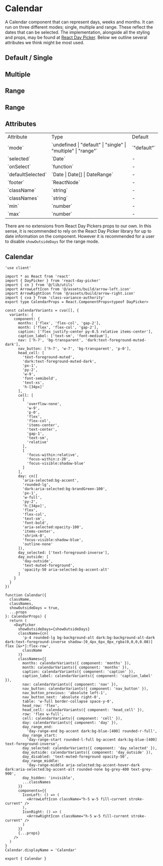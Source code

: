 

<Meta of={CalendarStories} />

# Calendar

A Calendar component that can represent days, weeks and months. It can run on three different modes; single, multiple and range. These reflect the dates that can be selected. The implementation, alongside all the styling and props, may be found at [React Day Picker](https://react-day-picker.js.org/). Below we outline several attributes we think might be most used.

## Default / Single

<Canvas of={CalendarStories.Default} />

## Multiple

<Canvas of={CalendarStories.MultipleWithMax} />

## Range

<Canvas of={CalendarStories.Range} />

## Range

<Canvas of={CalendarStories.TwoMonths} />

## Attributes

<table>
  <tbody>
    <tr>
      <td>Attribute</td>
      <td>Type</td>
      <td>Default</td>
    </tr>
    <tr>
      <td>`mode`</td>
      <td>`undefined | "default" | "single" | "multiple" | "range"`</td>
      <td>`"default"`</td>
    </tr>
    <tr>
      <td>`selected`</td>
      <td>`Date`</td>
      <td>-</td>
    </tr>
    <tr>
      <td>`onSelect`</td>
      <td>`function`</td>
      <td>-</td>
    </tr>
    <tr>
      <td>`defaultSelected`</td>
      <td>`Date | Date[] | DateRange`</td>
      <td>-</td>
    </tr>
    <tr>
      <td>`footer`</td>
      <td>`ReactNode`</td>
      <td>-</td>
    </tr>
    <tr>
      <td>`className`</td>
      <td>`string`</td>
      <td>-</td>
    </tr>
    <tr>
      <td>`classNames`</td>
      <td>`string`</td>
      <td>-</td>
    </tr>
    <tr>
      <td>`min`</td>
      <td>`number`</td>
      <td>-</td>
    </tr>
    <tr>
      <td>`max`</td>
      <td>`number`</td>
      <td>-</td>
    </tr>
  </tbody>
</table>

There are no extensions from React Day Pickers props to our own. In this sense, it is recommended to rely on the React Day Picker library for up to date information on the component. However it is recommended for a user to disable `showOutsideDays` for the range mode.

## Calendar

```tsx
'use client'

import * as React from 'react'
import { DayPicker } from 'react-day-picker'
import { cn } from '@/lib/utils'
import ArrowLeftIcon from '@/assets/build/arrow-left.icon'
import ArrowRightIcon from '@/assets/build/arrow-right.icon'
import { cva } from 'class-variance-authority'
export type CalendarProps = React.ComponentProps<typeof DayPicker>

const calendarVariants = cva([], {
  variants: {
    component: {
      months: ['flex', 'flex-col', 'gap-2'],
      month: ['flex', 'flex-col', 'gap-2'],
      caption: ['flex justify-center py-0.5 relative items-center'],
      caption_label: ['text-sm', 'font-medium'],
      nav: ['h-7', 'bg-transparent', 'dark:text-foreground-muted-dark'],
      nav_button: ['h-7', 'w-7', 'bg-transparent', 'p-0'],
      head_cell: [
        'text-foreground-muted',
        'dark:text-foreground-muted-dark',
        'px-1',
        'py-2',
        'w-9',
        'font-semibold',
        'text-xs',
        'h-[34px]'
      ],
      cell: [
        [
          'overflow-none',
          'w-9',
          'p-0',
          'flex',
          'flex-col',
          'items-center',
          'text-center',
          'gap-1',
          'text-sm',
          'relative'
        ],
        [
          'focus-within:relative',
          'focus-within:z-20',
          'focus-visible:shadow-blue'
        ]
      ],
      day: cn([
        'aria-selected:bg-accent',
        'rounded-lg',
        'dark:aria-selected:bg-brandGreen-100',
        'px-1',
        'w-full',
        'py-2',
        'h-[34px]',
        'flex',
        'flex-col',
        'text-sm',
        'font-bold',
        'aria-selected:opacity-100',
        'items-center',
        'shrink-0',
        'focus-visible:shadow-blue',
        'outline-none'
      ]),
      day_selected: ['text-foreground-inverse'],
      day_outside: [
        'day-outside',
        'text-muted-foreground',
        'opacity-50 aria-selected:bg-accent-alt'
      ]
    }
  }
})

function Calendar({
  className,
  classNames,
  showOutsideDays = true,
  ...props
}: CalendarProps) {
  return (
    <DayPicker
      showOutsideDays={showOutsideDays}
      className={cn(
        'p-4 rounded-lg bg-background-alt dark:bg-background-alt-dark dark:text-foreground-inverse shadow-[0_4px_6px_0px_rgba(0,0,0,0.08)] flex [&>*]:flex-row',
        className
      )}
      classNames={{
        months: calendarVariants({ component: 'months' }),
        month: calendarVariants({ component: 'months' }),
        caption: calendarVariants({ component: 'caption' }),
        caption_label: calendarVariants({ component: 'caption_label' }),
        nav: calendarVariants({ component: 'nav' }),
        nav_button: calendarVariants({ component: 'nav_button' }),
        nav_button_previous: 'absolute left-1',
        nav_button_next: 'absolute right-0',
        table: 'w-full border-collapse space-y-0',
        head_row: 'flex',
        head_cell: calendarVariants({ component: 'head_cell' }),
        row: 'flex w-full',
        cell: calendarVariants({ component: 'cell' }),
        day: calendarVariants({ component: 'day' }),
        day_range_end:
          'day-range-end bg-accent dark:bg-blue-[400] rounded-r-full',
        day_range_start:
          'day-range-start rounded-l-full bg-accent dark:bg-blue-[400] text-foreground-inverse',
        day_selected: calendarVariants({ component: 'day_selected' }),
        day_outside: calendarVariants({ component: 'day_outside' }),
        day_disabled: 'text-muted-foreground opacity-50',
        day_range_middle:
          'day-range-middle aria-selected:bg-accent-hover-dark dark:aria-selected:bg-accent-alt rounded-none bg-grey-400 text-grey-900',
        day_hidden: 'invisible',
        ...classNames
      }}
      components={{
        IconLeft: () => (
          <ArrowLeftIcon className="h-5 w-5 fill-current stroke-current" />
        ),
        IconRight: () => (
          <ArrowRightIcon className="h-5 w-5 fill-current stroke-current" />
        )
      }}
      {...props}
    />
  )
}
Calendar.displayName = 'Calendar'

export { Calendar }
```
